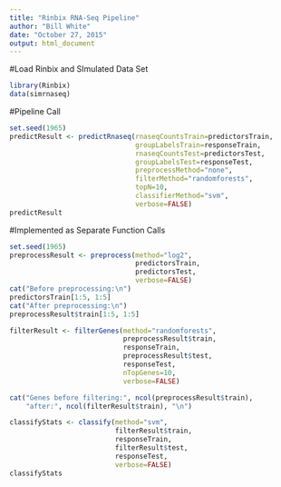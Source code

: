 ```yaml
---
title: "Rinbix RNA-Seq Pipeline"
author: "Bill White"
date: "October 27, 2015"
output: html_document
---
```


#Load Rinbix and SImulated Data Set

```r
library(Rinbix)
data(simrnaseq)
```

#Pipeline Call

```r
set.seed(1965)
predictResult <- predictRnaseq(rnaseqCountsTrain=predictorsTrain, 
                               groupLabelsTrain=responseTrain, 
                               rnaseqCountsTest=predictorsTest, 
                               groupLabelsTest=responseTest, 
                               preprocessMethod="none", 
                               filterMethod="randomforests", 
                               topN=10, 
                               classifierMethod="svm",
                               verbose=FALSE)
predictResult
```

#Implemented as Separate Function Calls

```r
set.seed(1965)
preprocessResult <- preprocess(method="log2", 
                               predictorsTrain, 
                               predictorsTest, 
                               verbose=FALSE)
cat("Before preprocessing:\n")
predictorsTrain[1:5, 1:5]
cat("After preprocessing:\n")
preprocessResult$train[1:5, 1:5]

filterResult <- filterGenes(method="randomforests", 
                            preprocessResult$train, 
                            responseTrain, 
                            preprocessResult$test, 
                            responseTest,
                            nTopGenes=10, 
                            verbose=FALSE)

cat("Genes before filtering:", ncol(preprocessResult$train), 
    "after:", ncol(filterResult$train), "\n")

classifyStats <- classify(method="svm", 
                          filterResult$train, 
                          responseTrain, 
                          filterResult$test, 
                          responseTest,
                          verbose=FALSE)
classifyStats
```
